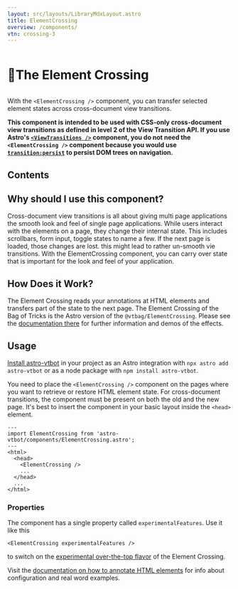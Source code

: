 ```yaml
---
layout: src/layouts/LibraryMdxLayout.astro
title: ElementCrossing
overview: /components/
vtn: crossing-3
---
```





<h1 style="display: inline-block; view-transition-name: crossing-1"><span style="display:inline-block; view-transition-name:crossing-2;">🚸 </span>The Element Crossing</h1>


With the `<ElementCrossing />` component, you can transfer selected element states across cross-document view transitions.

**This component is intended to be used with CSS-only cross-document view transitions as defined in level 2 of the View Transition API. If you use Astro's [`<ViewTransitions />`](https://docs.astro.build/en/guides/view-transitions/#adding-view-transitions-to-a-page) component, you do not need the `<ElementCrossing />` component because you would use [`transition:persist`](https://docs.astro.build/en/guides/view-transitions/#maintaining-state) to persist DOM trees on navigation.**

## Contents

## Why should I use this component?

Cross-document view transitions is all about giving multi page applications the smooth look and feel of single page applications. While users interact with the elements on a page, they change their internal state. This includes scrollbars, form input, toggle states to name a few. If the next page is loaded, those changes are lost. this might lead to rather un-smooth vie transitions. With the ElementCrossing component, you can carry over state that is important for the look and feel of your application.

## How Does it Work?
The Element Crossing reads your annotations at HTML elements and transfers part of the state to the next page. The Element Crossing of the <Logo/> Bag of Tricks is the Astro version of the `@vtbag/ElementCrossing`. Please see the [documentation there](https://vtbag.pages.dev/tools/element-crossing/) for further information and demos of the effects.

## Usage

[Install astro-vtbot](../Installation/) in your project as an Astro integration with `npx astro add astro-vtbot` or as a node package with `npm install astro-vtbot`.

You need to place the `<ElementCrossing />` component on the pages where you want to retrieve or restore HTML element state. For cross-document transitions, the component must be present on both the old and the new page. It's best to insert the component in your basic layout inside the `<head>` element.

```astro title="MyLayout.astro" ins={2,6}
---
import ElementCrossing from 'astro-vtbot/components/ElementCrossing.astro';
---
<html>
  <head>
    <ElementCrossing />
    ...
  </head>
  ...
</html>
```

### Properties

The component has a single property called `experimentalFeatures`. Use it like this
```astro
<ElementCrossing experimentalFeatures />
```
to switch on the [experimental over-the-top flavor](https://vtbag.pages.dev/tools/element-crossing/#over-the-top-features) of the Element Crossing.

Visit the [documentation on how to annotate HTML elements](https://vtbag.pages.dev/tools/element-crossing/#vanilla-configuration) for info about configuration and real word examples.

